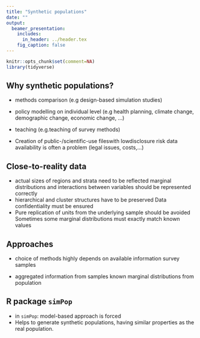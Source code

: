 ```yaml
---
title: "Synthetic populations"
date: ""
output:
  beamer_presentation:
    includes:
      in_header: ../header.tex
    fig_caption: false
---
```


```r
knitr::opts_chunk$set(comment=NA)
library(tidyverse)
```

## Why synthetic populations?

- methods comparison (e.g design-based simulation studies)

- policy modelling on individual level (e.g health planning, climate change,
demographic change, economic change, …)

- teaching (e.g.teaching of survey methods)

- Creation of public-/scientific-use fileswith lowdisclosure risk
data availability is often a problem (legal issues, costs,…)

## Close-to-reality data

- actual sizes of regions and strata need to be reflected
marginal distributions and interactions between variables should be represented
correctly
- hierarchical and cluster structures have to be preserved
Data confidentiality must be ensured
- Pure replication of units from the underlying sample should be avoided
Sometimes some marginal distributions must exactly match known values

## Approaches

- choice of methods highly depends on available information survey samples

- aggregated information from samples known marginal distributions from population

## R package `simPop`

- in `simPop`: model-based approach is forced
- Helps to generate synthetic populations, having similar properties as the real population.




